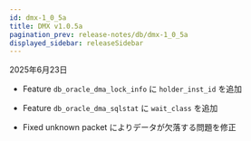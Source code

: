 ```yaml
---
id: dmx-1_0_5a
title: DMX v1.0.5a
pagination_prev: release-notes/db/dmx-1_0_5a
displayed_sidebar: releaseSidebar
---
```


2025年6月23日

* <Status priority='1'>Feature</Status> `db_oracle_dma_lock_info` に `holder_inst_id` を追加

* <Status priority='1'>Feature</Status> `db_oracle_dma_sqlstat` に `wait_class` を追加

* <Status priority='0'>Fixed</Status> unknown packet によりデータが欠落する問題を修正
